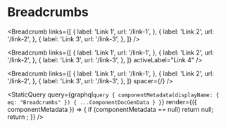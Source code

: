 
# Breadcrumbs

<Breadcrumb links={[
  {
    label: 'Link 1',
    url: '/link-1',
  },
  {
    label: 'Link 2',
    url: '/link-2',
  },
  {
    label: 'Link 3',
    url: '/link-3',
  },
]} 
/>


<Breadcrumb links={[
  {
    label: 'Link 1',
    url: '/link-1',
  },
  {
    label: 'Link 2',
    url: '/link-2',
  },
  {
    label: 'Link 3',
    url: '/link-3',
  },
]} 
activeLabel="Link 4"
/>


<Breadcrumb links={[
  {
    label: 'Link 1',
    url: '/link-1',
  },
  {
    label: 'Link 2',
    url: '/link-2',
  },
  {
    label: 'Link 3',
    url: '/link-3',
  },
]} 
spacer={<span className="custom-spacer">/</span>}
/>


<StaticQuery
  query={graphql`query {
    componentMetadata(displayName: { eq: "Breadcrumbs" }) { ...ComponentDocGenData }
  }`}
  render={({ componentMetadata }) => {
    if (componentMetadata == null) return null;
    return <PropsTable propMetaData={componentMetadata.props} />;
  }}
/>
